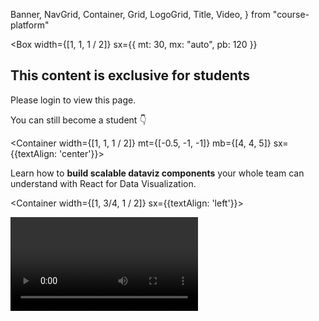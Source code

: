   Banner,
  NavGrid,
  Container,
  Grid,
  LogoGrid,
  Title,
  Video,
} from "course-platform"

<Box
  width={[1, 1, 1 / 2]}
  sx={{
    mt: 30,
    mx: "auto",
    pb: 120
  }}
>

## This content is exclusive for students

Please login to view this page.

You can still become a student 👇

</Box>

<Title h1># React for Data Visualization</Title>

<Container width={[1, 1, 1 / 2]} mt={[-0.5, -1, -1]} mb={[4, 4, 5]} sx={{textAlign: 'center'}}>

Learn how to **build scalable dataviz components** your whole team can understand with React for Data Visualization.

</Container>

<Container width={[1, 3/4, 1 / 2]} sx={{textAlign: 'left'}}>

<Video id="CoTTJ-vR1Mc" />

React for Data Visualization gives you a **quick overview of the basics** to get you started, followed by a **deep dive** that **solidifies your knowledge** through varied projects and examples. **Build working code** that you can **show off to your friends, boss, and coworkers.**

Learn the basics with **interactive examples right in your browser** — no need to install anything. Forget about Npm and Webpack and Babel and Node. **Just React and D3.**

**Dive into complex projects** that teach you how it all fits together. Build **interactive visualizations**, create **animations**, and build **fast performance with canvas**. Learn everything there is to know about building **beautiful apps with React and D3.**

From the very **basics of React and D3**, to state handling with **Redux** and **MobX**, React alternatives like **Preact** and **Inferno.**

And the best part?

It's all cut into bite sized pieces. Whether you've got 5 minutes or an hour, you can get through this course. That's a promise.

</Container>
<Title h2>
# What's in React for Data Visualization
</Title>

<Container width={[1, 3/4, 1 / 2]}  sx={{textAlign: 'left'}}>

<TableOfContents />

</Container>
<Title h2>
## Start owning features like a pro
</Title>

<Container width={[1, 3/4, 1 / 2]} mb={[4, 4, 5]} sx={{textAlign: 'center'}}>

Buy once forever yours.

</Container>

<Pricing />

<Container width={[1, 3/4, 1 / 2]} mb={[4, 4, 5]} sx={{textAlign: 'center'}}>

30 day moneyback guarantee.

</Container>
